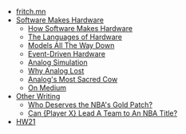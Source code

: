 
- [fritch.mn](/)
- [Software Makes Hardware](/SwMakesHw/)
  - [How Software Makes Hardware](/SwMakesHw/0000-how-software-makes-hardware)
  - [The Languages of Hardware](/SwMakesHw/0001-the-languages-of-hardware)
  - [Models All The Way Down](/SwMakesHw/0002-models-all-the-way-down) 
  - [Event-Driven Hardware](/SwMakesHw/0003-reactive-event-driven-hardware) 
  - [Analog Simulation](/SwMakesHw/0004-analog-simulation) 
  - [Why Analog Lost](/SwMakesHw/0005-why-analog-lost) 
  - [Analog's Most Sacred Cow](/SwMakesHw/0006-analogs-most-sacred-cow) 
  - [On Medium](https://medium.com/software-makes-hardware)
- [Other Writing](/)
  - [Who Deserves the NBA's Gold Patch?](/nba-patches)
  - [Can {Player X} Lead A Team to An NBA Title?](./nba-mvp-title)
- [HW21](https://hw21.io)

 